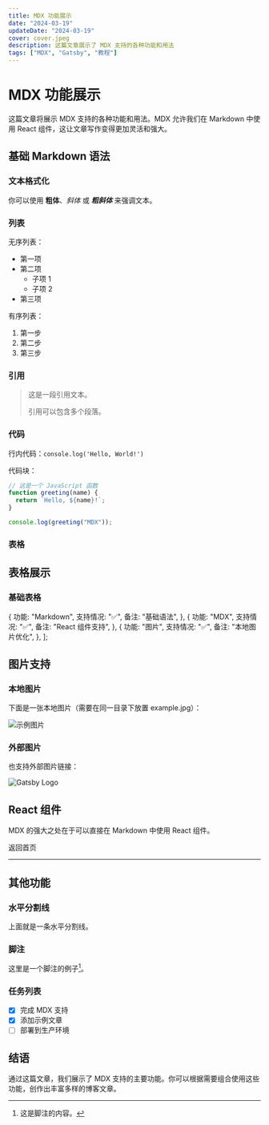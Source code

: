 ```yaml
---
title: MDX 功能展示
date: "2024-03-19"
updateDate: "2024-03-19"
cover: cover.jpeg
description: 这篇文章展示了 MDX 支持的各种功能和用法
tags: ["MDX", "Gatsby", "教程"]
---
```


# MDX 功能展示

这篇文章将展示 MDX 支持的各种功能和用法。MDX 允许我们在 Markdown 中使用 React 组件，这让文章写作变得更加灵活和强大。

## 基础 Markdown 语法

### 文本格式化

你可以使用 **粗体**、_斜体_ 或 **_粗斜体_** 来强调文本。

### 列表

无序列表：

- 第一项
- 第二项
  - 子项 1
  - 子项 2
- 第三项

有序列表：

1. 第一步
2. 第二步
3. 第三步

### 引用

> 这是一段引用文本。
>
> 引用可以包含多个段落。

### 代码

行内代码：`console.log('Hello, World!')`

代码块：

```javascript
// 这是一个 JavaScript 函数
function greeting(name) {
  return `Hello, ${name}!`;
}

console.log(greeting("MDX"));
```

### 表格

## 表格展示

### 基础表格

  {
    功能: "Markdown",
    支持情况: "✅",
    备注: "基础语法",
  },
  {
    功能: "MDX",
    支持情况: "✅",
    备注: "React 组件支持",
  },
  {
    功能: "图片",
    支持情况: "✅",
    备注: "本地图片优化",
  },
];

<CustomTable data={tableData} />

## 图片支持

### 本地图片

下面是一张本地图片（需要在同一目录下放置 example.jpg）：

![示例图片](./example.jpg)

### 外部图片

也支持外部图片链接：

![Gatsby Logo](https://www.gatsbyjs.com/Gatsby-Monogram.svg)

## React 组件

MDX 的强大之处在于可以直接在 Markdown 中使用 React 组件。


<Link to="/">返回首页</Link>

---

## 其他功能

### 水平分割线

上面就是一条水平分割线。

### 脚注

这里是一个脚注的例子[^1]。

[^1]: 这是脚注的内容。

### 任务列表

- [x] 完成 MDX 支持
- [x] 添加示例文章
- [ ] 部署到生产环境

## 结语

通过这篇文章，我们展示了 MDX 支持的主要功能。你可以根据需要组合使用这些功能，创作出丰富多样的博客文章。

